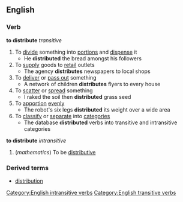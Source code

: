 ==English==
===Verb===
'''to distribute'''  ''transitive''
#To [[divide]] something into [[portion]]s and [[dispense]] it
#* He '''distributed''' the bread amongst his followers
#To [[supply]] goods to [[retail]] outlets
#* The agency '''distributes''' newspapers to local shops
#To [[deliver]] or [[pass out]] something
#* A network of children '''distributes''' flyers to every house
#To [[scatter]] or [[spread]] something
#* I raked the soil then '''distributed''' grass seed
#To [[apportion]] [[evenly]]
#* The robot's six legs '''distributed''' its weight over a wide area
#To [[classify]] or [[separate]] into [[categories]]
#* The database '''distributed''' verbs into transitive and intransitive categories
'''to distribute'''  ''intransitive''
#(''mathematics'') To be [[distributive]]
===Derived terms===
*[[distribution]]
[[Category:English intransitive verbs]]
[[Category:English transitive verbs]]
